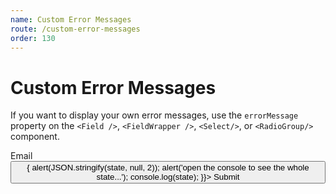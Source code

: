 ```yaml
---
name: Custom Error Messages
route: /custom-error-messages
order: 130
---
```



# Custom Error Messages

If you want to display your own error messages, use the `errorMessage` property on the `<Field />`, `<FieldWrapper />`, `<Select/>`, or `<RadioGroup/>` component.

<Playground>
  <Form>
    <div>
      <div>Email</div>
      <Field id="email" type="email" required errorMessage="This is a custom error message!" />
    </div>
    <div>
      <Button type="submit" id="submit" onClick={(state) => {
          alert(JSON.stringify(state, null, 2));
          alert('open the console to see the whole state...');
          console.log(state);
        }}>
        Submit
      </Button>
    </div>
  </Form>
</Playground>
